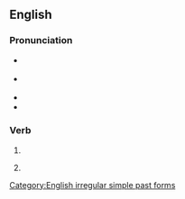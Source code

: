 ==English==

===Pronunciation===
* {{a|RP}} {{IPA|/fəˈɡɒt/|lang=en}}
* {{a|GA}} {{IPA|/fɚˈɡɑt/|lang=en}}
* {{audio|en-us-forgot.ogg|Audio (US)|lang=en}}
* {{rhymes|ɒt|lang=en}}

===Verb===
{{head|en|verb form}}

# {{en-simple past of|forget}}
# {{lb|en|archaic}} {{en-past of|forget}}

[[Category:English irregular simple past forms]]